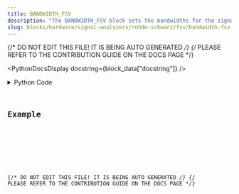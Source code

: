 ```yaml
---
title: BANDWIDTH_FSV
description: "The BANDWIDTH_FSV block sets the bandwidths for the signal analyzer."
slug: blocks/hardware/signal-analyzers/rohde-schwarz/fsv/bandwidth-fsv
---
```


{/* DO NOT EDIT THIS FILE! IT IS BEING AUTO GENERATED */}
{/* PLEASE REFER TO THE CONTRIBUTION GUIDE ON THE DOCS PAGE */}


<PythonDocsDisplay docstring={block_data["docstring"]} />
<details>
<summary>Python Code</summary>



<Code code={pythonCode} lang="py" wrap theme="dracula" />

[Find this Flojoy Block on GitHub](https://github.com/flojoy-ai/blocks/blob/main/blocks/HARDWARE/SIGNAL_ANALYZERS/ROHDE_SCHWARZ/FSV/BANDWIDTH_FSV/BANDWIDTH_FSV.py)

</details>

## Example


<GetHelpWidget />


<AppDisplay app={app} blockName="BANDWIDTH_FSV" client:visible />


<Example />

{/* DO NOT EDIT THIS FILE! IT IS BEING AUTO GENERATED */}
{/* PLEASE REFER TO THE CONTRIBUTION GUIDE ON THE DOCS PAGE */}
